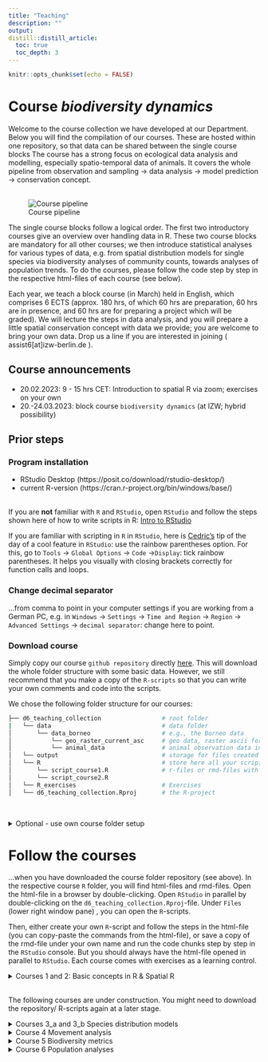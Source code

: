 ```yaml
---
title: "Teaching"
description: ""
output:
distill::distill_article:
  toc: true
  toc_depth: 3
---
```


```r
knitr::opts_chunk$set(echo = FALSE)
```



# Course *biodiversity dynamics*

Welcome to the course collection we have developed at our Department. Below you will find the compilation of our courses. These are hosted within one repository, so that data can be shared between the single course blocks The course has a strong focus on ecological data analysis and modelling, especially spatio-temporal data of animals. It covers the whole pipeline from observation and sampling &rarr; data analysis &rarr; model prediction &rarr; conservation concept.  
<br>

![Course pipeline](./img/teach/pipeline.png)

The single course blocks follow a logical order. The first two introductory courses give an overview over handling data in R. These two course blocks are mandatory for all other courses; we then introduce statistical analyses for various types of data, e.g. from spatial distribution models for single species via biodiversity analyses of community counts, towards analyses of population trends. To do the courses, please follow the code step by step in the respective html-files of each course (see below). 
<br>

Each year, we teach a block course (in March) held in English, which comprises 6 ECTS (approx. 180 hrs, of which 60 hrs are preparation, 60 hrs are in presence, and 60 hrs are for preparing a project which will be graded). We will lecture the steps in data analysis, and you will prepare a little spatial conservation concept with data we provide; you are welcome to bring your own data. Drop us a line if you are interested in joining ( assist6[at]izw-berlin.de ). 
<br>

## Course announcements

* 20.02.2023: 9 - 15 hrs CET: Introduction to spatial R via zoom; exercises on your own 
<br>
* 20.-24.03.2023: block course `biodiversity dynamics` (at IZW; hybrid possibility)
<br>

## Prior steps
### Program installation

* RStudio Desktop (https://posit.co/download/rstudio-desktop/)  <br>
* current R-version (https://cran.r-project.org/bin/windows/base/)  <br>
<br>

If you are **not** familiar with `R` and `RStudio`, open `RStudio` and follow the steps shown here of how to write scripts in R: [Intro to RStudio](https://raw.githubusercontent.com/EcoDynIZW/EcoDynIZW.github.io/main/img/teach/L1_Intro_RStudio.pdf)
<br>

If you are familiar with scripting in `R` in `RStudio`, here is [Cedric's](https://www.cedricscherer.com/) tip of the day of a cool feature in `RStudio`: use the rainbow parentheses option. For this, go to `Tools` &rarr; `Global Options` &rarr; `Code` &rarr;` Display`: tick rainbow parentheses. It helps you visually with  closing brackets correctly for function calls and loops.


### Change decimal separator
...from comma to point in your computer settings if you are working from a German PC, e.g. in `Windows` &rarr; `Settings` &rarr; `Time and Region` &rarr; `Region` &rarr; `Advanced Settings` &rarr; `decimal separator`: change here to point.


### Download course
Simply copy our course `github repository` directly [here](https://github.com/EcoDynIZW/d6_teaching_collection/archive/refs/heads/main.zip). This will download the whole folder structure with some basic data. However, we still recommend that you make a copy of the `R-scripts` so that you can write your own comments and code into the scripts. <br>

We chose the following folder structure for our courses:
<br>

``` bash
├── d6_teaching_collection                 # root folder 
|   └── data                               # data folder
│       └── data_borneo                    # e.g., the Borneo data
│           └── geo_raster_current_asc     # geo data, raster ascii format, as in data_borneo
│           └── animal_data                # animal observation data in borneo
│   └── output                             # storage for files created during course
│   └── R                                  # store here all your scripts, i.e.
│       └── script_course1.R               # r-files or rmd-files with codes
│       └── script_course2.R
│   └── R_exercises                        # Exercises 
│   └── d6_teaching_collection.Rproj       # the R-project
```
<br>

<details><summary> Optional - use own course folder setup </summary>

##### Optional - use own course folder setup
Only do this if you haven't done the prior step of downloading the whole course and want to set up your own course folder structure or download only a part of the course. In order to ease access to data and script-functionality, we recommend that you use a similar folder structure as we do (see above). You will find the `github repository` here: https://github.com/EcoDynIZW/d6_teaching_collection.

a) If you are familiar with `R` and want to do the steps 'by hand', create a main (root) folder named `d6_teaching_collection`, then create the subfolders (`data, output, R`) relative to this root-folder (= `d6_teaching_collection`). Create an `R-project` within this folder (e.g. `d6_teaching_collection.Rproj`. For this, open `RStudio` &rarr; `File` &rarr; `New Project` &rarr; `Existing directory`: and then link it with the root folder).
<br>

b) Users familiar with `R` and `RMarkdown` could directly implement our [d6 workflow package](https://github.com/EcoDynIZW/d6) to make project setups easier and to handle code and projects in a reproducible way. If you chose this option, please read the `ReadMe` that appears on the github website and install the d6 package (with the options `github= FALSE`). This has the advantage that you have automatically created a root directory and an `R-project`. You can then load the data (e.g. data_borneo, provided in zip-files, see below) directly under the root directory. In the `d6`-package there are already start-rmd-scripts (= `RMarkdown`-scripts with `yaml` header &rarr; open and execute with the symbol `knitR`), which make the start easier. But you can also create your own `R`-scripts, e.g. a new script for each course unit, which you put into the folder `R`.
<br>  

For both options, a) and b), you would need to download the data separately (link to zip.file below)
<br>

</details>



# Follow the courses

...when you have downloaded the course folder repository (see above). In the respective course `R` folder, you will find html-files and rmd-files. Open the html-file in a browser by double-clicking. Open `RStudio` in parallel by double-clicking on the `d6_teaching_collection.Rproj`-file. Under `Files` (lower right window pane) , you can open the `R`-scripts.
<br>

Then, either create your own `R`-script and follow the steps in the html-file (you can copy-paste the commands from the html-file), or save a copy of the rmd-file under your own name and run the code chunks step by step in the `RStudio` console. But you should always have the html-file opened in parallel to `RStudio`. Each course comes with exercises as a learning control.



<details><summary>Courses 1 and 2: Basic concepts in R & Spatial R</summary>

### Courses 1 and 2: Basic concepts in R & Spatial R

These courses contain the minimum knowledge for handling, manipulating and visualizing various data types in `R` (Course1: `vectors`, `data.frames`, `lists`; Course2: spatial data like `raster` and vector files). The second course builds on the concepts introduced in course 1. It is therefore recommended to start with Course 1. 
<br>

You can run Course 1 without downloading any additional data. Please note that course 1 is **not** meant as a beginners course - a lot of great in-depth courses are available online (see links provided in Course 1). Course 1 is rather a 'refresher' of the basic `R` concepts that are needed for all subsequent courses. In a nutshell, it goes through the [base R cheatsheet](https://iqss.github.io/dss-workshops/R/Rintro/base-r-cheat-sheet.pdf). It is recommended to have the cheatsheet downloaded and to make your own notes into a copy of our script.
<br>

</details>




<br>
The following courses are under construction. You might need to download the repository/ R-scripts again at a later stage.
<br>

<details><summary>Courses 3_a and 3_b Species distribution models</summary>

### Courses 3_a & 3_b Species distribution models 
##### presence only  / MaxEnt

Please download MaxEnt here: https://biodiversityinformatics.amnh.org/open_source/maxent/
For MaxEnt you may still need to install a Java version. If you double-click the file maxent.jar, an  interface should appear.
<br>

Download course data: For conducting course 3, we will provide you with additional data. Drag and drop the folders "data_borneo" and "data_berlin" from the provided zip files into the main folder (here: `d6_teaching_collection`). 
<br> 

Link to data_borneo and data_berlin under construction 

Course3_a_SDM

##### repeated presence absence / occupancy models
Course3_b_occu

</details>





<details><summary>Course 4 Movement analysis</summary>

### Movement analysis
##### telemetry data

Course4_MoveQ

</details>




<details><summary>Course 5 Biodiversity metrics</summary>

### Biodiversity analysis
Course5_biodiv
</details>




<details><summary>Course 6 Population analyses</summary>

### Population analysis
Course6_cmr
</details>

